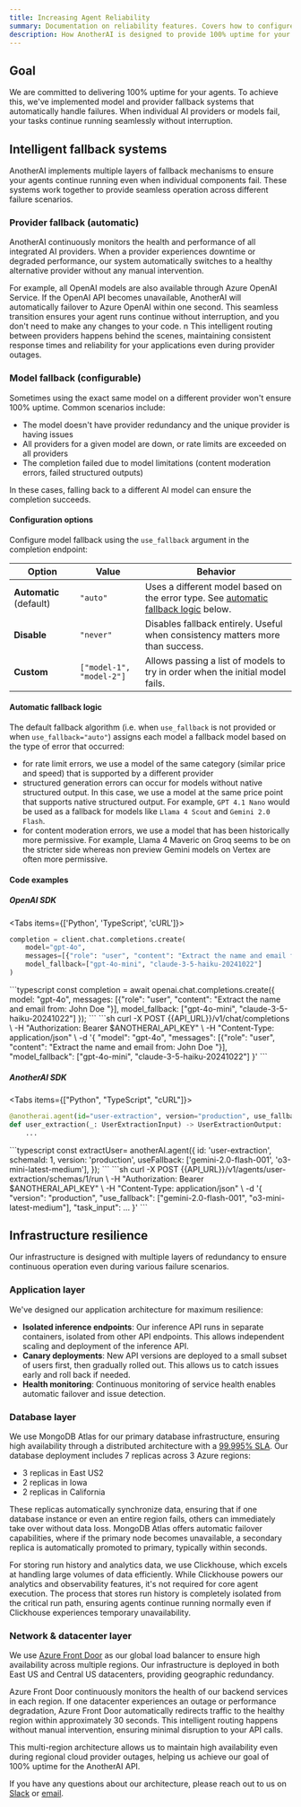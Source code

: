 ```yaml
---
title: Increasing Agent Reliability
summary: Documentation on reliability features. Covers how to configure provider and model fallbacks.
description: How AnotherAI is designed to provide 100% uptime for your agents.
---
```



## Goal

We are committed to delivering 100% uptime for your agents. To achieve this, we've implemented model and provider fallback systems that automatically handle failures. When individual AI providers or models fail, your tasks continue running seamlessly without interruption.

## Intelligent fallback systems

AnotherAI implements multiple layers of fallback mechanisms to ensure your agents continue running even when individual components fail. These systems work together to provide seamless operation across different failure scenarios.

### Provider fallback (automatic)

AnotherAI continuously monitors the health and performance of all integrated AI providers. When a provider experiences downtime or degraded performance, our system automatically switches to a healthy alternative provider without any manual intervention.

For example, all OpenAI models are also available through Azure OpenAI Service. If the OpenAI API becomes unavailable, AnotherAI will automatically failover to Azure OpenAI within one second. This seamless transition ensures your agent runs continue without interruption, and you don't need to make any changes to your code.
n
This intelligent routing between providers happens behind the scenes, maintaining consistent response times and reliability for your applications even during provider outages.

### Model fallback (configurable)

Sometimes using the exact same model on a different provider won't ensure 100% uptime. Common scenarios include:
- The model doesn't have provider redundancy and the unique provider is having issues
- All providers for a given model are down, or rate limits are exceeded on all providers
- The completion failed due to model limitations (content moderation errors, failed structured outputs)

In these cases, falling back to a different AI model can ensure the completion succeeds.

#### Configuration options

Configure model fallback using the `use_fallback` argument in the completion endpoint:

| Option | Value | Behavior |
|--------|-------|----------|
| **Automatic** (default) | `"auto"` | Uses a different model based on the error type. See [automatic fallback logic](#automatic-fallback-logic) below. |
| **Disable** | `"never"` | Disables fallback entirely. Useful when consistency matters more than success. |
| **Custom** | `["model-1", "model-2"]` | Allows passing a list of models to try in order when the initial model fails. |

#### Automatic fallback logic

The default fallback algorithm (i.e. when `use_fallback` is not provided or when `use_fallback="auto"`) assigns each model a fallback model based on the type of error that occurred:
- for rate limit errors, we use a model of the same category (similar price and speed) that is supported by a different provider
- structured generation errors can occur for models without native structured output. In this case, we use a model at the same price point that supports native structured output. For example, `GPT 4.1 Nano` would be used as a fallback for models like `Llama 4 Scout` and `Gemini 2.0 Flash`.
- for content moderation errors, we use a model that has been historically more permissive. For example,  Llama 4 Maveric on Groq seems to be on the stricter side whereas non preview Gemini models on Vertex are often more permissive.

#### Code examples

##### OpenAI SDK

<Tabs items={['Python', 'TypeScript', 'cURL']}>
<Tab value="Python">
```python
completion = client.chat.completions.create(
    model="gpt-4o",
    messages=[{"role": "user", "content": "Extract the name and email from: John Doe <john@example.com>"}],
    model_fallback=["gpt-4o-mini", "claude-3-5-haiku-20241022"]
)
```
</Tab>
<Tab value="TypeScript">
```typescript
const completion = await openai.chat.completions.create({
    model: "gpt-4o",
    messages: [{"role": "user", "content": "Extract the name and email from: John Doe <john@example.com>"}],
    model_fallback: ["gpt-4o-mini", "claude-3-5-haiku-20241022"]
});
```
</Tab>
<Tab value="cURL">
```sh
curl -X POST {{API_URL}}/v1/chat/completions \
-H "Authorization: Bearer $ANOTHERAI_API_KEY" \
-H "Content-Type: application/json" \
-d '{
    "model": "gpt-4o",
    "messages": [{"role": "user", "content": "Extract the name and email from: John Doe <john@example.com>"}],
    "model_fallback": ["gpt-4o-mini", "claude-3-5-haiku-20241022"]
}'
```
</Tab>
</Tabs>

##### AnotherAI SDK

<Tabs items={["Python", "TypeScript", "cURL"]}>
  <Tab>
  ```python
  @anotherai.agent(id="user-extraction", version="production", use_fallback=["gemini-2.0-flash-001", "o3-mini-latest-medium"])
  def user_extraction(_: UserExtractionInput) -> UserExtractionOutput:
      ...
  ```
  </Tab>
  <Tab>
  ```typescript
  const extractUser= anotherAI.agent<UserExtractionInput, UserExtractionOutput>({
    id: 'user-extraction',
    schemaId: 1,
    version: 'production',
    useFallback: ['gemini-2.0-flash-001', 'o3-mini-latest-medium'],
  });
  ```
  </Tab>
  <Tab>
  ```sh
  curl -X POST {{API_URL}}/v1/agents/user-extraction/schemas/1/run \
  -H "Authorization: Bearer $ANOTHERAI_API_KEY" \
  -H "Content-Type: application/json" \
  -d '{
      "version": "production",
      "use_fallback": ["gemini-2.0-flash-001", "o3-mini-latest-medium"],
      "task_input": ...
  }'
  ```
  </Tab>
</Tabs>

## Infrastructure resilience

Our infrastructure is designed with multiple layers of redundancy to ensure continuous operation even during various failure scenarios.

### Application layer

We've designed our application architecture for maximum resilience:

- **Isolated inference endpoints**: Our inference API runs in separate containers, isolated from other API endpoints. This allows independent scaling and deployment of the inference API.
- **Canary deployments**: New API versions are deployed to a small subset of users first, then gradually rolled out. This allows us to catch issues early and roll back if needed.
- **Health monitoring**: Continuous monitoring of service health enables automatic failover and issue detection.

### Database layer

We use MongoDB Atlas for our primary database infrastructure, ensuring high availability through a distributed architecture with a [99.995% SLA](https://www.mongodb.com/cloud/atlas/reliability). Our database deployment includes 7 replicas across 3 Azure regions:
- 3 replicas in East US2
- 2 replicas in Iowa
- 2 replicas in California

These replicas automatically synchronize data, ensuring that if one database instance or even an entire region fails, others can immediately take over without data loss. MongoDB Atlas offers automatic failover capabilities, where if the primary node becomes unavailable, a secondary replica is automatically promoted to primary, typically within seconds.

<Callout type="info">
For storing run history and analytics data, we use Clickhouse, which excels at handling large volumes of data efficiently. While Clickhouse powers our analytics and observability features, it's not required for core agent execution. The process that stores run history is completely isolated from the critical run path, ensuring agents continue running normally even if Clickhouse experiences temporary unavailability.
</Callout>

### Network & datacenter layer

We use [Azure Front Door](https://azure.microsoft.com/en-us/products/frontdoor) as our global load balancer to ensure high availability across multiple regions. Our infrastructure is deployed in both East US and Central US datacenters, providing geographic redundancy.

Azure Front Door continuously monitors the health of our backend services in each region. If one datacenter experiences an outage or performance degradation, Azure Front Door automatically redirects traffic to the healthy region within approximately 30 seconds. This intelligent routing happens without manual intervention, ensuring minimal disruption to your API calls.

This multi-region architecture allows us to maintain high availability even during regional cloud provider outages, helping us achieve our goal of 100% uptime for the AnotherAI API.

If you have any questions about our architecture, please reach out to us on [Slack](https://join.slack.com/t/anotherai-dev/shared_invite/zt-3av2prezr-Lz10~8o~rSRQE72m_PyIJA) or [email](mailto:team@workflowai.support).

